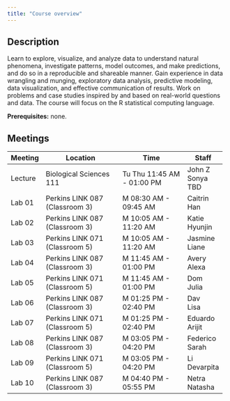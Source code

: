 ```yaml
---
title: "Course overview"
---
```


## Description

Learn to explore, visualize, and analyze data to understand natural phenomena, investigate patterns, model outcomes, and make predictions, and do so in a reproducible and shareable manner. Gain experience in data wrangling and munging, exploratory data analysis, predictive modeling, data visualization, and effective communication of results. Work on problems and case studies inspired by and based on real-world questions and data. The course will focus on the R statistical computing language.

**Prerequisites:** none.

## Meetings

+---------+--------------------------------+----------------------------+-----------+
| Meeting | Location                       | Time                       | Staff     |
+=========+================================+============================+===========+
| Lecture | Biological Sciences 111        | Tu Thu 11:45 AM - 01:00 PM | John Z\   |
|         |                                |                            | Sonya\    |
|         |                                |                            | TBD       |
+---------+--------------------------------+----------------------------+-----------+
| Lab 01  | Perkins LINK 087 (Classroom 3) | M 08:30 AM - 09:45 AM      | Caitrin\  |
|         |                                |                            | Han       |
+---------+--------------------------------+----------------------------+-----------+
| Lab 02  | Perkins LINK 087 (Classroom 3) | M 10:05 AM - 11:20 AM      | Katie\    |
|         |                                |                            | Hyunjin   |
+---------+--------------------------------+----------------------------+-----------+
| Lab 03  | Perkins LINK 071 (Classroom 5) | M 10:05 AM - 11:20 AM      | Jasmine\  |
|         |                                |                            | Liane     |
+---------+--------------------------------+----------------------------+-----------+
| Lab 04  | Perkins LINK 087 (Classroom 3) | M 11:45 AM - 01:00 PM      | Avery\    |
|         |                                |                            | Alexa     |
+---------+--------------------------------+----------------------------+-----------+
| Lab 05  | Perkins LINK 071 (Classroom 5) | M 11:45 AM - 01:00 PM      | Dom\      |
|         |                                |                            | Julia     |
+---------+--------------------------------+----------------------------+-----------+
| Lab 06  | Perkins LINK 087 (Classroom 3) | M 01:25 PM - 02:40 PM      | Dav\      |
|         |                                |                            | Lisa      |
+---------+--------------------------------+----------------------------+-----------+
| Lab 07  | Perkins LINK 071 (Classroom 5) | M 01:25 PM - 02:40 PM      | Eduardo\  |
|         |                                |                            | Arijit    |
+---------+--------------------------------+----------------------------+-----------+
| Lab 08  | Perkins LINK 087 (Classroom 3) | M 03:05 PM - 04:20 PM      | Federico\ |
|         |                                |                            | Sarah     |
+---------+--------------------------------+----------------------------+-----------+
| Lab 09  | Perkins LINK 071 (Classroom 5) | M 03:05 PM - 04:20 PM      | Li\       |
|         |                                |                            | Devarpita |
+---------+--------------------------------+----------------------------+-----------+
| Lab 10  | Perkins LINK 087 (Classroom 3) | M 04:40 PM - 05:55 PM      | Netra\    |
|         |                                |                            | Natasha   |
+---------+--------------------------------+----------------------------+-----------+
